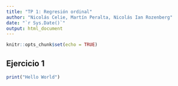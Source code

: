 ```yaml
---
title: "TP 1: Regresión ordinal"
author: "Nicolás Celie, Martín Peralta, Nicolás Ian Rozenberg"
date: "`r Sys.Date()`"
output: html_document
---
```


```r
knitr::opts_chunk$set(echo = TRUE)
```

## Ejercicio 1


```r
print("Hello World")
```

